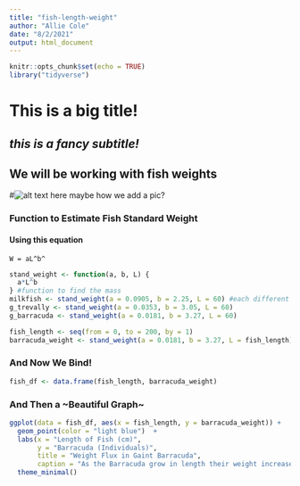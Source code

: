 ```yaml
---
title: "fish-length-weight"
author: "Allie Cole"
date: "8/2/2021"
output: html_document
---
```


```r
knitr::opts_chunk$set(echo = TRUE)
library("tidyverse")
```

# This is a big title!

## *this is a fancy subtitle!*

## **We will be working with fish weights**

\#![alt text here](path-to-image-here) maybe how we add a pic?

### Function to Estimate Fish Standard Weight

#### Using this equation

`W = aL^b^`

```r
stand_weight <- function(a, b, L) {
  a*L^b
} #function to find the mass
milkfish <- stand_weight(a = 0.0905, b = 2.25, L = 60) #each different fish at 60cm 
g_trevally <- stand_weight(a = 0.0353, b = 3.05, L = 60)
g_barracuda <- stand_weight(a = 0.0181, b = 3.27, L = 60)

fish_length <- seq(from = 0, to = 200, by = 1)
barracuda_weight <- stand_weight(a = 0.0181, b = 3.27, L = fish_length)
```

### And Now We Bind!

```r
fish_df <- data.frame(fish_length, barracuda_weight)
```

### And Then a \~Beautiful Graph\~

```r
ggplot(data = fish_df, aes(x = fish_length, y = barracuda_weight)) + 
  geom_point(color = "light blue")  +
  labs(x = "Length of Fish (cm)", 
       y = "Barracuda (Individuals)", 
       title = "Weight Flux in Gaint Barracuda",
       caption = "As the Barracuda grow in length their weight increases at an exponential rate") +
  theme_minimal()
```

